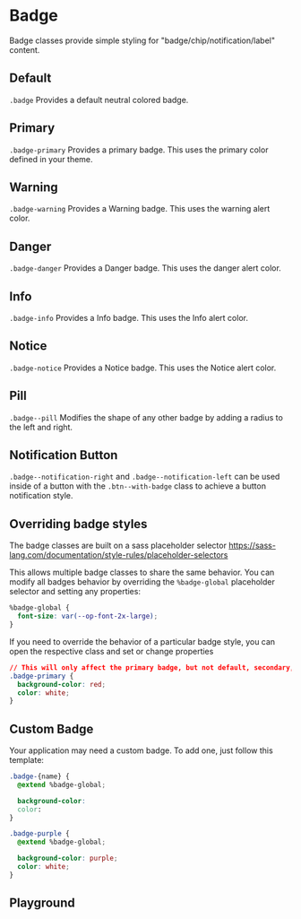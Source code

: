 
# Badge

Badge classes provide simple styling for "badge/chip/notification/label" content.

## Default

`.badge` Provides a default neutral colored badge.

<Canvas withToolbar>
  <Story id="components-badge--default" />
</Canvas>

## Primary

`.badge-primary` Provides a primary badge. This uses the primary color defined in your theme.

<Canvas withToolbar>
  <Story id="components-badge--primary" />
</Canvas>

## Warning

`.badge-warning` Provides a Warning badge. This uses the warning alert color.

<Canvas withToolbar>
  <Story id="components-badge--warning" />
</Canvas>

## Danger

`.badge-danger` Provides a Danger badge. This uses the danger alert color.

<Canvas withToolbar>
  <Story id="components-badge--danger" />
</Canvas>

## Info

`.badge-info` Provides a Info badge. This uses the Info alert color.

<Canvas withToolbar>
  <Story id="components-badge--info" />
</Canvas>

## Notice

`.badge-notice` Provides a Notice badge. This uses the Notice alert color.

<Canvas withToolbar>
  <Story id="components-badge--notice" />
</Canvas>

## Pill

`.badge--pill` Modifies the shape of any other badge by adding a radius to the left and right.

<Canvas withToolbar>
  <Story id="components-badge--pill" />
</Canvas>

## Notification Button

`.badge--notification-right` and `.badge--notification-left` can be used inside of a button with the `.btn--with-badge` class to achieve a button notification style.

<Canvas withToolbar>
  <Story id="components-badge--notification-button" />
</Canvas>

## Overriding badge styles

The badge classes are built on a sass placeholder selector https://sass-lang.com/documentation/style-rules/placeholder-selectors

This allows multiple badge classes to share the same behavior. You can modify all badges behavior by overriding the `%badge-global` placeholder selector and setting any properties:

```css
%badge-global {
  font-size: var(--op-font-2x-large);
}
```

If you need to override the behavior of a particular badge style, you can open the respective class and set or change properties

```css
// This will only affect the primary badge, but not default, secondary, notice, etc.
.badge-primary {
  background-color: red;
  color: white;
}
```

## Custom Badge

Your application may need a custom badge. To add one, just follow this template:

```css
.badge-{name} {
  @extend %badge-global;

  background-color:
  color:
}
```

```css
.badge-purple {
  @extend %badge-global;

  background-color: purple;
  color: white;
}
```

## Playground

<Primary />
<ArgsTable of="." story="^" />
